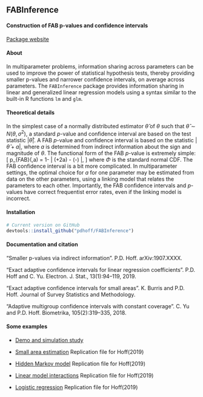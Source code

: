 ## FABInference

#### Construction of FAB p-values and confidence intervals


[Package website](https://pdhoff.github.io/FABInference/)


#### About
In multiparameter problems, information sharing across parameters 
can be used to improve the power of statistical hypothesis tests, thereby
providing smaller p-values and narrower confidence intervals, on average across parameters. 
The `FABInference` package provides information sharing in linear and 
generalized linear regression models using a syntax similar to the 
built-in R functions `lm` and `glm`. 


#### Theoretical details
In the simplest case of a normally distributed estimator $\hat \theta$ of
$\theta$ such that $\hat\theta\sim N(\theta,\sigma^2)$, a standard $p$-value
and confidence interval are based on the test statistic $|\hat\theta|$. 
A FAB $p$-value and confidence interval is  based on the statistic
$|\hat\theta+a|$, where $a$ is determined from indirect information about 
the sign and magnitude of $\theta$. The functional form of the FAB $p$-value
is extremely simple: 
\[
 p_{FAB}(\hat\theta,a) = 1- | \Phi(\hat\theta+2a) - \Phi(-\hat\theta) |, 
\]
where $\Phi$ is the standard normal CDF. The FAB confidence interval is a bit more complicated. In multiparameter settings, the optimal choice for $a$ for one parameter may be estimated from data on the other parameters, using a linking model that relates the parameters to each other. Importantly, the FAB confidence intervals and $p$-values have correct frequentist error rates, even if the linking model is incorrect. 

#### Installation


```r
# Current version on GitHub
devtools::install_github("pdhoff/FABInference") 
```


#### Documentation and citation


"Smaller p-values via indirect information". P.D. Hoff.  arXiv:1907.XXXX. 

"Exact adaptive confidence intervals for linear regression coefficients". 
P.D. Hoff and C. Yu. Electron. J. Stat., 13(1):94–119, 2019. 

"Exact adaptive confidence intervals for small areas". K. Burris and P.D. Hoff. Journal of Survey Statistics and Methodology. 

"Adaptive multigroup confidence intervals with constant coverage". C. Yu and P.D. Hoff. Biometrika, 105(2):319–335, 2018. 


#### Some examples

* [Demo and simulation study](articles/simstudy.html)

* [Small area estimation](articles/exampleFHmodel.html) Replication file for Hoff(2019)

* [Hidden Markov model](articles/exampleHMM.html) Replication file for Hoff(2019)

* [Linear model interactions](articles/exampleInteraction.html) Replication file for Hoff(2019)

* [Logistic regression](articles/exampleLogistic.html) Replication file for Hoff(2019)






